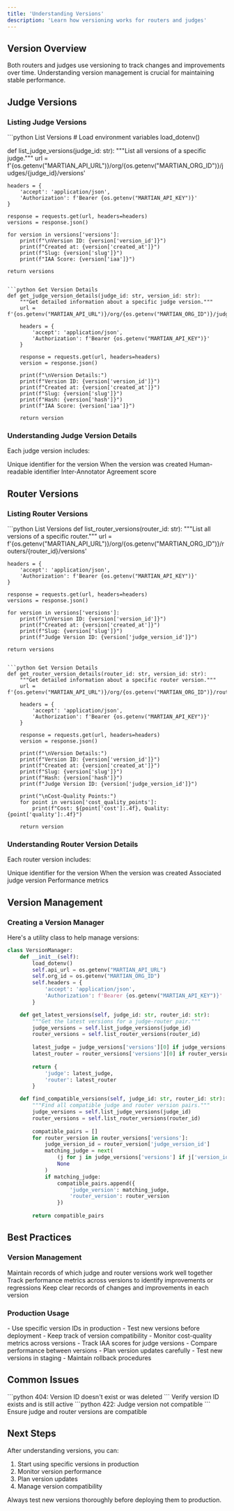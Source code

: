 ```yaml
---
title: 'Understanding Versions'
description: 'Learn how versioning works for routers and judges'
---
```


## Version Overview

Both routers and judges use versioning to track changes and improvements over time. Understanding version management is crucial for maintaining stable performance.

## Judge Versions

### Listing Judge Versions

<CodeGroup>
```python List Versions
# Load environment variables
load_dotenv()

def list_judge_versions(judge_id: str):
    """List all versions of a specific judge."""
    url = f'{os.getenv("MARTIAN_API_URL")}/org/{os.getenv("MARTIAN_ORG_ID")}/judges/{judge_id}/versions'
    
    headers = {
        'accept': 'application/json',
        'Authorization': f'Bearer {os.getenv("MARTIAN_API_KEY")}'
    }
    
    response = requests.get(url, headers=headers)
    versions = response.json()
    
    for version in versions['versions']:
        print(f"\nVersion ID: {version['version_id']}")
        print(f"Created at: {version['created_at']}")
        print(f"Slug: {version['slug']}")
        print(f"IAA Score: {version['iaa']}")
    
    return versions
```

```python Get Version Details
def get_judge_version_details(judge_id: str, version_id: str):
    """Get detailed information about a specific judge version."""
    url = f'{os.getenv("MARTIAN_API_URL")}/org/{os.getenv("MARTIAN_ORG_ID")}/judges/{judge_id}/versions/{version_id}'
    
    headers = {
        'accept': 'application/json',
        'Authorization': f'Bearer {os.getenv("MARTIAN_API_KEY")}'
    }
    
    response = requests.get(url, headers=headers)
    version = response.json()
    
    print(f"\nVersion Details:")
    print(f"Version ID: {version['version_id']}")
    print(f"Created at: {version['created_at']}")
    print(f"Slug: {version['slug']}")
    print(f"Hash: {version['hash']}")
    print(f"IAA Score: {version['iaa']}")
    
    return version
```
</CodeGroup>

### Understanding Judge Version Details

Each judge version includes:

<CardGroup cols={2}>
  <Card title="Version ID" icon="fingerprint">
    Unique identifier for the version
  </Card>
  <Card title="Created Timestamp" icon="clock">
    When the version was created
  </Card>
  <Card title="Slug" icon="tag">
    Human-readable identifier
  </Card>
  <Card title="IAA Score" icon="chart-simple">
    Inter-Annotator Agreement score
  </Card>
</CardGroup>

## Router Versions

### Listing Router Versions

<CodeGroup>
```python List Versions
def list_router_versions(router_id: str):
    """List all versions of a specific router."""
    url = f'{os.getenv("MARTIAN_API_URL")}/org/{os.getenv("MARTIAN_ORG_ID")}/routers/{router_id}/versions'
    
    headers = {
        'accept': 'application/json',
        'Authorization': f'Bearer {os.getenv("MARTIAN_API_KEY")}'
    }
    
    response = requests.get(url, headers=headers)
    versions = response.json()
    
    for version in versions['versions']:
        print(f"\nVersion ID: {version['version_id']}")
        print(f"Created at: {version['created_at']}")
        print(f"Slug: {version['slug']}")
        print(f"Judge Version ID: {version['judge_version_id']}")
    
    return versions
```

```python Get Version Details
def get_router_version_details(router_id: str, version_id: str):
    """Get detailed information about a specific router version."""
    url = f'{os.getenv("MARTIAN_API_URL")}/org/{os.getenv("MARTIAN_ORG_ID")}/routers/{router_id}/versions/{version_id}'
    
    headers = {
        'accept': 'application/json',
        'Authorization': f'Bearer {os.getenv("MARTIAN_API_KEY")}'
    }
    
    response = requests.get(url, headers=headers)
    version = response.json()
    
    print(f"\nVersion Details:")
    print(f"Version ID: {version['version_id']}")
    print(f"Created at: {version['created_at']}")
    print(f"Slug: {version['slug']}")
    print(f"Hash: {version['hash']}")
    print(f"Judge Version ID: {version['judge_version_id']}")
    
    print("\nCost-Quality Points:")
    for point in version['cost_quality_points']:
        print(f"Cost: ${point['cost']:.4f}, Quality: {point['quality']:.4f}")
    
    return version
```
</CodeGroup>

### Understanding Router Version Details

Each router version includes:

<CardGroup cols={2}>
  <Card title="Version ID" icon="fingerprint">
    Unique identifier for the version
  </Card>
  <Card title="Created Timestamp" icon="clock">
    When the version was created
  </Card>
  <Card title="Judge Version ID" icon="link">
    Associated judge version
  </Card>
  <Card title="Cost-Quality Points" icon="chart-scatter">
    Performance metrics
  </Card>
</CardGroup>

## Version Management

### Creating a Version Manager

Here's a utility class to help manage versions:

```python
class VersionManager:
    def __init__(self):
        load_dotenv()
        self.api_url = os.getenv("MARTIAN_API_URL")
        self.org_id = os.getenv("MARTIAN_ORG_ID")
        self.headers = {
            'accept': 'application/json',
            'Authorization': f'Bearer {os.getenv("MARTIAN_API_KEY")}'
        }

    def get_latest_versions(self, judge_id: str, router_id: str):
        """Get the latest versions for a judge-router pair."""
        judge_versions = self.list_judge_versions(judge_id)
        router_versions = self.list_router_versions(router_id)
        
        latest_judge = judge_versions['versions'][0] if judge_versions['versions'] else None
        latest_router = router_versions['versions'][0] if router_versions['versions'] else None
        
        return {
            'judge': latest_judge,
            'router': latest_router
        }

    def find_compatible_versions(self, judge_id: str, router_id: str):
        """Find all compatible judge and router version pairs."""
        judge_versions = self.list_judge_versions(judge_id)
        router_versions = self.list_router_versions(router_id)
        
        compatible_pairs = []
        for router_version in router_versions['versions']:
            judge_version_id = router_version['judge_version_id']
            matching_judge = next(
                (j for j in judge_versions['versions'] if j['version_id'] == judge_version_id),
                None
            )
            if matching_judge:
                compatible_pairs.append({
                    'judge_version': matching_judge,
                    'router_version': router_version
                })
        
        return compatible_pairs
```

## Best Practices

### Version Management

<Steps>
  <Step title="Track Version Pairs">
    Maintain records of which judge and router versions work well together
  </Step>
  <Step title="Monitor Performance">
    Track performance metrics across versions to identify improvements or regressions
  </Step>
  <Step title="Document Changes">
    Keep clear records of changes and improvements in each version
  </Step>
</Steps>

### Production Usage

<AccordionGroup>
  <Accordion title="Version Stability">
    - Use specific version IDs in production
    - Test new versions before deployment
    - Keep track of version compatibility
  </Accordion>
  <Accordion title="Performance Monitoring">
    - Monitor cost-quality metrics across versions
    - Track IAA scores for judge versions
    - Compare performance between versions
  </Accordion>
  <Accordion title="Version Updates">
    - Plan version updates carefully
    - Test new versions in staging
    - Maintain rollback procedures
  </Accordion>
</AccordionGroup>

## Common Issues

<CardGroup cols={2}>
  <Card title="Version Not Found" icon="circle-exclamation">
    ```python
    404: Version ID doesn't exist or was deleted
    ```
    Verify version ID exists and is still active
  </Card>
  <Card title="Incompatible Versions" icon="triangle-exclamation">
    ```python
    422: Judge version not compatible
    ```
    Ensure judge and router versions are compatible
  </Card>
</CardGroup>

## Next Steps

After understanding versions, you can:
1. Start using specific versions in production
2. Monitor version performance
3. Plan version updates
4. Manage version compatibility

<Note>
  Always test new versions thoroughly before deploying them to production.
</Note>